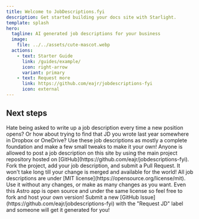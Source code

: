 ```yaml
---
title: Welcome to JobDescriptions.fyi
description: Get started building your docs site with Starlight.
template: splash
hero:
  tagline: AI generated job descriptions for your business
  image:
    file: ../../assets/cute-mascot.webp
  actions:
    - text: Starter Guide
      link: /guides/example/
      icon: right-arrow
      variant: primary
    - text: Request more
      link: https://github.com/eajr/jobdescriptions-fyi
      icon: external
---
```



## Next steps

<CardGrid stagger>
  <Card title="Start from a good foundation" icon="pencil">
    Hate being asked to write up a job description every time a new position
    opens? Or how about trying to find that JD you wrote last year somewhere in
    Dropbox or OneDrive? Use these job descriptions as mostly a complete
    foundation and make a few small tweaks to make it your own!
  </Card>
  <Card title="Completely open source" icon="add-document">
    Anyone is allowed to post a job description on this site by using the main
    project repository hosted on
    [GitHub](https://github.com/eajr/jobdescriptions-fyi). Fork the project, add
    your job description, and submit a Pull Request. It won't take long till
    your change is merged and available for the world!
  </Card>
  <Card title="License & attribution free" icon="setting">
    All job descriptions are under [MIT
    license](https://opensource.org/license/mit). Use it without any changes, or
    make as many changes as you want. Even this Astro app is open source and
    under the same license so feel free to fork and host your own version!
  </Card>
  <Card title="Request more descriptions" icon="open-book">
    Submit a new [GitHub Issue](https://github.com/eajr/jobdescriptions-fyi)
    with the "Request JD" label and someone will get it generated for you!
  </Card>
</CardGrid>
